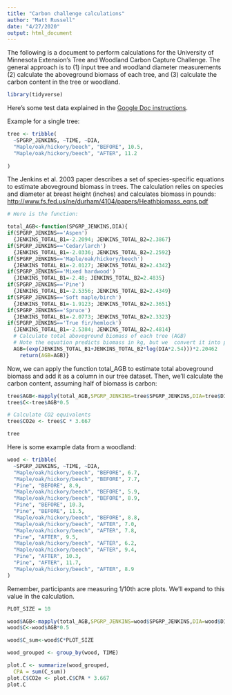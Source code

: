 ```yaml
---
title: "Carbon challenge calculations"
author: "Matt Russell"
date: "4/27/2020"
output: html_document
---
```


The following is a document to perform calculations for the University of Minnesota Extension's Tree and Woodland Carbon Capture Challenge. The general approach is to (1) input tree and woodland diameter measurements (2) calculate the aboveground biomass of each tree, and (3) calculate the carbon content in the tree or woodland. 

```r
library(tidyverse)
```

Here's some test data explained in the [Google Doc instructions](https://docs.google.com/document/d/1-4J-NvyEF7Y-0F6aeuXYBtGkY5y8Cu7sZ0k9lvjON4o/edit#heading=h.n8brrdl98b58).

Example for a single tree:

```r
tree <- tribble(
  ~SPGRP_JENKINS, ~TIME, ~DIA,
  "Maple/oak/hickory/beech", "BEFORE", 10.5,
  "Maple/oak/hickory/beech", "AFTER", 11.2
  
)
```

The Jenkins et al. 2003 paper describes a set of species-specific equations to estimate aboveground biomass in trees. The calculation relies on species and diameter at breast height (inches) and calculates biomass in pounds: [http://www.fs.fed.us/ne/durham/4104/papers/Heathbiomass_eqns.pdf](http://www.fs.fed.us/ne/durham/4104/papers/Heathbiomass_eqns.pdf)  

```r
# Here is the function:

total_AGB<-function(SPGRP_JENKINS,DIA){
if(SPGRP_JENKINS=='Aspen')
  {JENKINS_TOTAL_B1=-2.2094; JENKINS_TOTAL_B2=2.3867}
if(SPGRP_JENKINS=='Cedar/larch')	
  {JENKINS_TOTAL_B1=-2.0336; JENKINS_TOTAL_B2=2.2592}
if(SPGRP_JENKINS=='Maple/oak/hickory/beech')	
  {JENKINS_TOTAL_B1=-2.0127; JENKINS_TOTAL_B2=2.4342}
if(SPGRP_JENKINS=='Mixed hardwood')	
  {JENKINS_TOTAL_B1=-2.48; JENKINS_TOTAL_B2=2.4835}
if(SPGRP_JENKINS=='Pine')	
  {JENKINS_TOTAL_B1=-2.5356; JENKINS_TOTAL_B2=2.4349}
if(SPGRP_JENKINS=='Soft maple/birch')	
  {JENKINS_TOTAL_B1=-1.9123; JENKINS_TOTAL_B2=2.3651}
if(SPGRP_JENKINS=='Spruce')	
  {JENKINS_TOTAL_B1=-2.0773; JENKINS_TOTAL_B2=2.3323}
if(SPGRP_JENKINS=='True fir/hemlock') 	
  {JENKINS_TOTAL_B1=-2.5384; JENKINS_TOTAL_B2=2.4814}
  # Calculate total aboveground biomass of each tree (AGB)
  # Note the equation predicts biomass in kg, but we  convert it into pounds 
  AGB=(exp(JENKINS_TOTAL_B1+JENKINS_TOTAL_B2*log(DIA*2.54)))*2.20462
    return(AGB=AGB)}
```

Now, we can apply the function total_AGB to estimate total aboveground biomass and add it as a column in our tree dataset. Then, we'll calculate the carbon content, assuming half of biomass is carbon: 

```r
tree$AGB<-mapply(total_AGB,SPGRP_JENKINS=tree$SPGRP_JENKINS,DIA=tree$DIA)
tree$C<-tree$AGB*0.5

# Calculate CO2 equivalents
tree$CO2e <- tree$C * 3.667

tree
```


Here is some example data from a woodland:

```r
wood <- tribble(
  ~SPGRP_JENKINS, ~TIME, ~DIA,
  "Maple/oak/hickory/beech", "BEFORE", 6.7,
  "Maple/oak/hickory/beech", "BEFORE", 7.7,
  "Pine", "BEFORE", 8.9,
  "Maple/oak/hickory/beech", "BEFORE", 5.9,
  "Maple/oak/hickory/beech", "BEFORE", 8.9,
  "Pine", "BEFORE", 10.3,
  "Pine", "BEFORE", 11.5,
  "Maple/oak/hickory/beech", "BEFORE", 8.8,
  "Maple/oak/hickory/beech", "AFTER", 7.0,
  "Maple/oak/hickory/beech", "AFTER", 7.8,
  "Pine", "AFTER", 9.5,
  "Maple/oak/hickory/beech", "AFTER", 6.2,
  "Maple/oak/hickory/beech", "AFTER", 9.4,
  "Pine", "AFTER", 10.3,
  "Pine", "AFTER", 11.7,
  "Maple/oak/hickory/beech", "AFTER", 8.9
)
```

Remember, participants are measuring 1/10th acre plots. We'll expand to this value in the calculation.

```r
PLOT_SIZE = 10

wood$AGB<-mapply(total_AGB,SPGRP_JENKINS=wood$SPGRP_JENKINS,DIA=wood$DIA)
wood$C<-wood$AGB*0.5

wood$C_sum<-wood$C*PLOT_SIZE

wood_grouped <- group_by(wood, TIME)

plot.C <- summarize(wood_grouped, 
  CPA = sum(C_sum))
plot.C$CO2e <- plot.C$CPA * 3.667
plot.C
```
